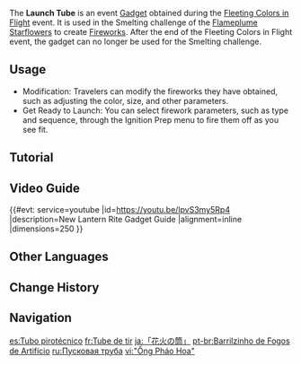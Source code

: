 {{Item Infobox
|id          = 220047
|image       = Item Launch Tube.png
|type        = Gadgets
|invCategory = Gadgets
|quality     = 4
|effect      = Modify and Launch [[Fireworks]].
|description = A special device created by the artisan [[Pengyi]]. It comes with functions that allow for the creation and automated launch of fireworks. In the hands of someone creative, it will surely see great use in the creation of unique and radiant fireworks shows.
|source1     = [[Fleeting Colors in Flight]] Event
|source2     = {{Sold By|Launch Tube}}
|event       = Fleeting Colors in Flight
|reusable    = Yes
|usage       = Placed
|memento     = Yes
}}
The '''Launch Tube''' is an event [[Gadget]] obtained during the [[Fleeting Colors in Flight]] event. It is used in the Smelting challenge of the [[Fleeting Colors in Flight/Flameplume Starflowers|Flameplume Starflowers]] to create [[Fireworks]]. After the end of the Fleeting Colors in Flight event, the gadget can no longer be used for the Smelting challenge.

==Usage==
* Modification: Travelers can modify the fireworks they have obtained, such as adjusting the color, size, and other parameters.
* Get Ready to Launch: You can select firework parameters, such as type and sequence, through the Ignition Prep menu to fire them off as you see fit.

==Tutorial==
{{Tutorial|Launch Tube}}

==Video Guide==
{{#evt:
service=youtube
|id=https://youtu.be/lpvS3my5Rp4
|description=New Lantern Rite Gadget Guide
|alignment=inline
|dimensions=250
}}

==Other Languages==
{{Other Languages
|en      = Launch Tube
|zhs     = 「烟花筒」
|zhs_rm  = "Yānhuā Tǒng"
|zht     = 「煙花筒」
|zht_rm  = "Yānhuā Tǒng"
|zh_tl   = "Firework Tube"
|ja      = 「花火の筒」
|ja_rm   = "Hanabi no Tsutsu"
|ja_tl   = "Firework Tube"
|ko      = 「폭죽통」
|ko_tl   = "Firework Tube"
|es      = Tubo pirotécnico
|es_tl   = Pyrotechnic Tube
|fr      = Tube de tir
|fr_tl   = Launch Tube
|ru      = Пусковая труба
|ru_tl   = Launch Tube
|th      = "Launch Tube"
|vi      = "Ống Pháo Hoa"
|vi_tl   = 
|de      = „Abschussrohr“
|de_tl   = "Launch Tube"
|id      = Launch Tube
|pt      = Barrilzinho de Fogos de Artifício
|pt_tl   = 
|tr      = Ateşleme Borusu
|tr_tl   = Launch Tube
|it      = Tubo di lancio
|it_tl   = 
}}

==Change History==
{{Change History|2.4}}

==Navigation==
{{Gadget Navbox}}

[[es:Tubo pirotécnico]]
[[fr:Tube de tir]]
[[ja:「花火の筒」]]
[[pt-br:Barrilzinho de Fogos de Artifício]]
[[ru:Пусковая труба]]
[[vi:"Ống Pháo Hoa"]]